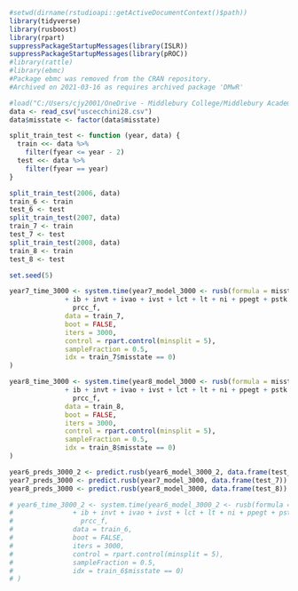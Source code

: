 ```r
#setwd(dirname(rstudioapi::getActiveDocumentContext()$path))
library(tidyverse)
library(rusboost)
library(rpart)
suppressPackageStartupMessages(library(ISLR))
suppressPackageStartupMessages(library(pROC))
#library(rattle)
#library(ebmc)
#Package ebmc was removed from the CRAN repository.
#Archived on 2021-03-16 as requires archived package 'DMwR'
```

```r
#load("C:/Users/cjy2001/OneDrive - Middlebury College/Middlebury Academic/Fall 2021/Project/11.4.RData")
data <- read_csv("uscecchini28.csv")
data$misstate <- factor(data$misstate)
```

```r
split_train_test <- function (year, data) {
  train <<- data %>%
    filter(fyear <= year - 2)
  test <<- data %>%
    filter(fyear == year)
}
```

```r
split_train_test(2006, data)
train_6 <- train
test_6 <- test
split_train_test(2007, data)
train_7 <- train
test_7 <- test
split_train_test(2008, data)
train_8 <- train
test_8 <- test
```

```r
set.seed(5)

year7_time_3000 <- system.time(year7_model_3000 <- rusb(formula = misstate ~ act + ap + at + ceq + che + cogs + csho + dlc + dltis + dltt + dp
              + ib + invt + ivao + ivst + lct + lt + ni + ppegt + pstk + + re + rect + sale + sstk + txp + txt + xint + 
                prcc_f,
              data = train_7,
              boot = FALSE,
              iters = 3000, 
              control = rpart.control(minsplit = 5),
              sampleFraction = 0.5,
              idx = train_7$misstate == 0)
)

year8_time_3000 <- system.time(year8_model_3000 <- rusb(formula = misstate ~ act + ap + at + ceq + che + cogs + csho + dlc + dltis + dltt + dp
              + ib + invt + ivao + ivst + lct + lt + ni + ppegt + pstk + + re + rect + sale + sstk + txp + txt + xint + 
                prcc_f,
              data = train_8,
              boot = FALSE,
              iters = 3000, 
              control = rpart.control(minsplit = 5),
              sampleFraction = 0.5,
              idx = train_8$misstate == 0)
)
```

```r
year6_preds_3000_2 <- predict.rusb(year6_model_3000_2, data.frame(test_6))
year7_preds_3000 <- predict.rusb(year7_model_3000, data.frame(test_7))
year8_preds_3000 <- predict.rusb(year8_model_3000, data.frame(test_8))
```

```r
# year6_time_3000_2 <- system.time(year6_model_3000_2 <- rusb(formula = misstate ~ act + ap + at + ceq + che + cogs + csho + dlc + dltis + dltt + dp
#               + ib + invt + ivao + ivst + lct + lt + ni + ppegt + pstk + + re + rect + sale + sstk + txp + txt + xint + 
#                 prcc_f,
#               data = train_6,
#               boot = FALSE,
#               iters = 3000, 
#               control = rpart.control(minsplit = 5),
#               sampleFraction = 0.5,
#               idx = train_6$misstate == 0)
# )
```


